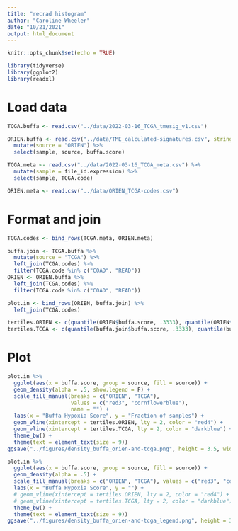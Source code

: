 ```yaml
---
title: "recrad histogram"
author: "Caroline Wheeler"
date: "10/21/2021"
output: html_document
---
```


```r
knitr::opts_chunk$set(echo = TRUE) 

library(tidyverse)
library(ggplot2)
library(readxl)
```

# Load data
```r
TCGA.buffa <- read.csv("../data/2022-03-16_TCGA_tmesig_v1.csv") 

ORIEN.buffa <- read.csv("../data/TME_calculated-signatures.csv", stringsAsFactors = F) %>%
  mutate(source = "ORIEN") %>%
  select(sample, source, buffa.score)

TCGA.meta <- read.csv("../data/2022-03-16_TCGA_meta.csv") %>%
  mutate(sample = file_id.expression) %>%
  select(sample, TCGA.code)

ORIEN.meta <- read.csv("../data/ORIEN_TCGA-codes.csv")
```

# Format and join

```r
TCGA.codes <- bind_rows(TCGA.meta, ORIEN.meta)

buffa.join <- TCGA.buffa %>%
  mutate(source = "TCGA") %>%
  left_join(TCGA.codes) %>%
  filter(TCGA.code %in% c("COAD", "READ"))
ORIEN <- ORIEN.buffa %>%
  left_join(TCGA.codes) %>%
  filter(TCGA.code %in% c("COAD", "READ"))

plot.in <- bind_rows(ORIEN, buffa.join) %>%
  left_join(TCGA.codes) 
```

```r
tertiles.ORIEN <- c(quantile(ORIEN$buffa.score, .3333), quantile(ORIEN$buffa.score, .6666))
tertiles.TCGA <- c(quantile(buffa.join$buffa.score, .3333), quantile(buffa.join$buffa.score, .6666))
```

# Plot

```r
plot.in %>%
  ggplot(aes(x = buffa.score, group = source, fill = source)) +
  geom_density(alpha = .5, show.legend = F) +
  scale_fill_manual(breaks = c("ORIEN", "TCGA"), 
                    values = c("red3", "cornflowerblue"),
                    name = "") +
  labs(x = "Buffa Hypoxia Score", y = "Fraction of samples") +
  geom_vline(xintercept = tertiles.ORIEN, lty = 2, color = "red4") +
  geom_vline(xintercept = tertiles.TCGA, lty = 2, color = "darkblue") +
  theme_bw() +
  theme(text = element_text(size = 9))
ggsave("../figures/density_buffa_orien-and-tcga.png", height = 3.5, width = 3)

plot.in %>%
  ggplot(aes(x = buffa.score, group = source, fill = source)) +
  geom_density(alpha = .5) +
  scale_fill_manual(breaks = c("ORIEN", "TCGA"), values = c("red3", "cornflowerblue"), name = "") +
  labs(x = "Buffa Hypoxia Score", y = "") +
  # geom_vline(xintercept = tertiles.ORIEN, lty = 2, color = "red4") +
  # geom_vline(xintercept = tertiles.TCGA, lty = 2, color = "darkblue") +
  theme_bw() +
  theme(text = element_text(size = 9))
ggsave("../figures/density_buffa_orien-and-tcga_legend.png", height = 3.5, width = 3)
```
